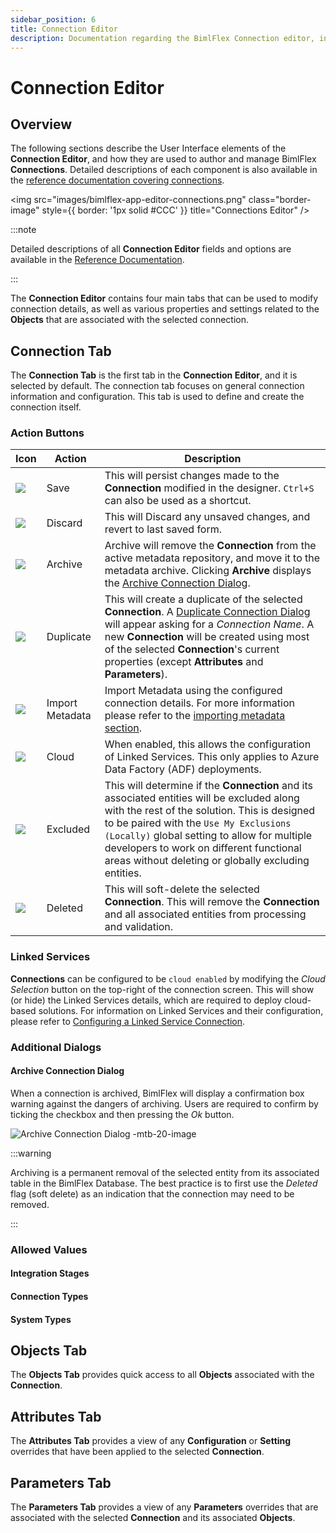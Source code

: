 ---
sidebar_position: 6
title: Connection Editor
description: Documentation regarding the BimlFlex Connection editor, including editor fields, action buttons, field descriptions, setting options, and overrides.
---
<head>
  <meta name="varigenceProduct" content="BimlFlex"></meta>
  <meta name="varigenceArticleType" content="Reference"></meta>
</head>



# Connection Editor

<InclHeaderConnection />

## Overview

The following sections describe the User Interface elements of the **Connection Editor**, and how they are used to author and manage BimlFlex **Connections**. Detailed descriptions of each component is also available in the [reference documentation covering connections](../reference-documentation/entities/Connection).

<img
    src="images/bimlflex-app-editor-connections.png"
    class="border-image"
    style={{ border: '1px solid #CCC' }}
    title="Connections Editor"
/>



:::note

Detailed descriptions of all **Connection Editor** fields and options are available in the [Reference Documentation](../reference-documentation/entities/Connection).

:::


The **Connection Editor** contains four main tabs that can be used to modify connection details, as well as various properties and settings related to the **Objects** that are associated with the selected connection.

## Connection Tab

The **Connection Tab** is the first tab in the **Connection Editor**, and it is selected by default. The connection tab focuses on general connection information and configuration. This tab is used to define and create the connection itself.

### Action Buttons

| Icon | Action | Description |
|--- |--- |--- |
| <div class="icon-col m-5"><img src="images/svg-icons/save.svg"/></div> | Save | This will persist changes made to the **Connection** modified in the designer. `Ctrl+S` can also be used as a shortcut.|
| <div class="icon-col m-5"><img src="images/svg-icons/discard.svg" /></div> | Discard | This will Discard any unsaved changes, and revert to last saved form.|
|<div class="icon-col m-5"><img src="images/svg-icons/archive-delete.svg" /></div> | Archive | Archive will remove the **Connection** from the active metadata repository, and move it to the metadata archive. Clicking **Archive** displays the [Archive Connection Dialog](#archive-connection-dialog).|
| <div class="icon-col m-5"><img src="images/svg-icons/duplicate-objects.svg" /></div> | Duplicate | This will create a duplicate of the selected **Connection**.  A [Duplicate Connection Dialog](#duplicate-connection-dialog) will appear asking for a *Connection Name*. A new **Connection** will be created using most of the selected **Connection**'s current properties (except **Attributes** and **Parameters**).|
| <div class="icon-col m-5"><img src="images/svg-icons/import-metadata.svg"/></div> | Import Metadata | Import Metadata using the configured connection details. For more information please refer to the [importing metadata section](../concepts/importing-metadata). |
| <img src="images/bimlflex-app-action-switch.png" /> | Cloud | When enabled, this allows the configuration of Linked Services. This only applies to Azure Data Factory (ADF) deployments.|
| <div class="icon-col m-5"><img src="images/svg-icons/checkbox-indeterminate.svg" /></div> | Excluded | This will determine if the **Connection** and its associated entities will be excluded along with the rest of the solution. This is designed to be paired with the `Use My Exclusions (Locally)` global setting to allow for multiple developers to work on different functional areas without deleting or globally excluding entities. |
| <img src="images/bimlflex-app-action-switch.png" /> | Deleted | This will soft-delete the selected **Connection**.  This will remove the **Connection** and all associated entities from processing and validation.|

### Linked Services

**Connections** can be configured to be `cloud enabled` by modifying the *Cloud Selection* button on the top-right of the connection screen. This will show (or hide) the Linked Services details, which are required to deploy cloud-based solutions. For information on Linked Services and their configuration, please refer to [Configuring a Linked Service Connection](../technology-adf/create-linked-service-connection).

### Additional Dialogs

#### Archive Connection Dialog

When a connection is archived, BimlFlex will display a confirmation box warning against the dangers of archiving. Users are required to confirm by ticking the checkbox and then pressing the *Ok* button.

![Archive Connection Dialog -mtb-20-image](/img/bimlflex/bimlflex-app-dialog-archive-connection-single.png "Archive Connection Dialog")



:::warning

Archiving is a permanent removal of the selected entity from its associated table in the BimlFlex Database. The best practice is to first use the *Deleted* flag (soft delete) as an indication that the connection may need to be removed.

:::


<DialogDuplicateConnection />

### Allowed Values

#### Integration Stages

<EnumIntegrationStage />

#### Connection Types

<EnumConnectionType />

#### System Types

<EnumSystemType />

## Objects Tab

The **Objects Tab** provides quick access to all **Objects** associated with the **Connection**.

<TabObjects />

## Attributes Tab

The **Attributes Tab** provides a view of any **Configuration** or **Setting** overrides that have been applied to the selected **Connection**.  

<TabAttributes />

## Parameters Tab

The **Parameters Tab** provides a view of any **Parameters** overrides that are associated with the selected **Connection** and its associated **Objects**.  

<TabParameters />
